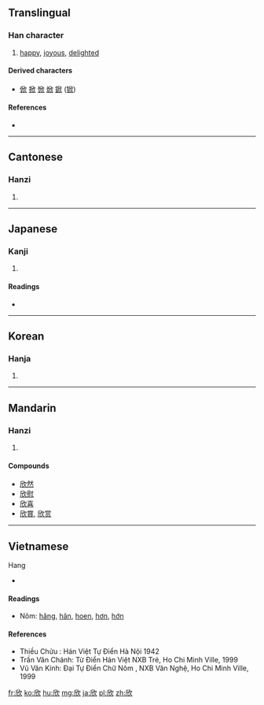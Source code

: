 {{also|忻}}
==Translingual==

===Han character===
{{Han char|rn=76|rad=欠|as=04|sn=8|four=7728<sub>2</sub>|canj=竹中弓人 (HLNO)|ids=⿰[[斤]][[欠]]}}

# [[happy]], [[joyous]], [[delighted]]

====Derived characters====
* [[俽]] [[掀]] [[惞]] [[焮]] [[鍁]] ([[锨]])

====References====
* {{Han ref|kx=0566.040|dkj=16008|dj=0954.160|hdz=32135.120|uh=6B23}}

----

==Cantonese==

===Hanzi===
{{yue-hanzi|jyut=jan1|y=yan1}}

# {{defn|lang=yue|sort=欠04}}

----

==Japanese==

===Kanji===
{{ja-kanji|grade=|rs=欠04}}

# {{defn|lang=ja|sort=欠04}}

====Readings====
* {{ja-readings|goon=[[こん]] (kon)|kanon=[[きん]] (kin)|kanyoon=[[ごん]] (gon)|kun=[[よろこぶ]] (yorokobu)}}

----

==Korean==

===Hanja===
{{ko-hanja|hangeul=흔|eumhun=|rv=heun|mr=hŭn|y=hun}}

# {{defn|lang=ko|sort=欠04}}

----

==Mandarin==

===Hanzi===
{{cmn-hanzi|pin=[[xīn]] ([[xin1]])|wg=hsin<sup>1</sup>}}
# {{defn|lang=cmn|sort=欠04}}

====Compounds====
*[[欣然]]
*[[欣慰]]
*[[欣喜]]
*[[欣賞]], [[欣赏]]

----

==Vietnamese==
Hang


* {{defn|lang=vi|sort=欠04}}

====Readings====
* Nôm: [[hăng]], [[hân]], [[hoen]], [[hơn]], [[hớn]]


====References====
* Thiều Chửu : Hán Việt Tự Điển  Hà Nội 1942
* Trần Văn Chánh: Từ Điển Hán Việt NXB Trẻ, Ho Chi Minh Ville, 1999
* Vũ Văn Kính: Đại Tự Điển Chữ Nôm , NXB Văn Nghệ, Ho Chi Minh Ville, 1999

[[fr:欣]]
[[ko:欣]]
[[hu:欣]]
[[mg:欣]]
[[ja:欣]]
[[pl:欣]]
[[zh:欣]]